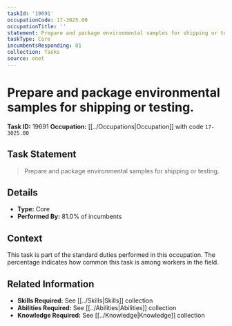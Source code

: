 ```yaml
---
taskId: '19691'
occupationCode: 17-3025.00
occupationTitle: ''
statement: Prepare and package environmental samples for shipping or testing.
taskType: Core
incumbentsResponding: 81
collection: Tasks
source: onet
---
```

# Prepare and package environmental samples for shipping or testing.

**Task ID:** 19691
**Occupation:** [[../Occupations|Occupation]] with code `17-3025.00`

## Task Statement

> Prepare and package environmental samples for shipping or testing.

## Details

- **Type:** Core
- **Performed By:** 81.0% of incumbents

## Context

This task is part of the standard duties performed in this occupation. The percentage indicates how common this task is among workers in the field.

## Related Information

- **Skills Required:** See [[../Skills|Skills]] collection
- **Abilities Required:** See [[../Abilities|Abilities]] collection
- **Knowledge Required:** See [[../Knowledge|Knowledge]] collection
